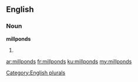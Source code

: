 ==English==

===Noun===
'''millponds'''

# {{plural of|[[millpond]]}}

[[Category:English plurals]]

[[ar:millponds]]
[[fr:millponds]]
[[ku:millponds]]
[[my:millponds]]